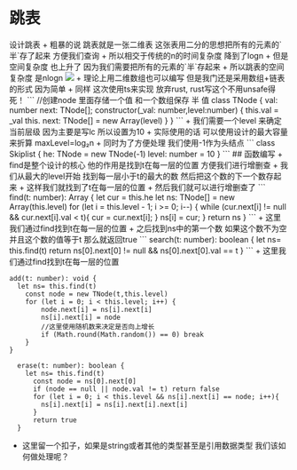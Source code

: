 
# 跳表
<Link href="https://leetcode.cn/problems/design-skiplist/" className="h2">设计跳表</Link>
+ 粗暴的说 跳表就是一张二维表 这张表用二分的思想把所有的元素的`半`存了起来 方便我们查询
+ 所以相交于传统的n的时间复杂度 降到了logn
+ 但是空间复杂度 也上升了 因为我们需要把所有的元素的`半`存起来
+ 所以跳表的空间复杂度 是nlogn
<Image src="/imgs/skipList.png" className='w-full'/>
+ 理论上用二维数组也可以编写 但是我门还是采用数组+链表的形式 因为简单
+ 同样 这次使用ts来实现 放弃rust, rust写这个<span className='bold'>不用unsafe得死！</span>
```
//创建node 里面存储一个值 和一个数组保存 半 值
class TNode {
  val: number
  next: TNode[];
  constructor(_val: number,level:number) {
      this.val = _val
      this. next: TNode[] = new Array<TNode>(level)
  } 
}
```
+ 我们需要一个level 来确定当前层级 因为主要是写lc 所以设置为10
+ 实际使用的话 可以使用设计的最大容量来折算 maxLevel=log₂n
+ 同时为了方便处理 我们使用-1作为头结点 
```
class Skiplist {
  he: TNode = new TNode(-1)
      level: number = 10
}
```
## 函数编写
+ find是整个设计的核心 他的作用是找到t在每一层的位置 方便我们进行增删查
+ 我们从最大的level开始 找到每一层小于t的最大的数 然后把这个数的下一个数存起来
+ 这样我们就找到了t在每一层的位置
+ 然后我们就可以进行增删查了
```
 find(t: number): Array<TNode> {
      let cur = this.he
      let ns: TNode[] = new Array<TNode>(this.level)
      for (let i = this.level - 1; i >= 0; i--) {
          while (cur.next[i] != null && cur.next[i].val < t){
            cur = cur.next[i];
          }
          ns[i] = cur;
      }
      return ns
  }
```
+ 这里我们通过find找到t在每一层的位置
+ 之后找到ns中的第一个数 如果这个数不为空 并且这个数的值等于t 那么就返回true
``` 
  search(t: number): boolean {
     let ns= this.find(t)
      return ns[0].next[0] != null && ns[0].next[0].val == t
  }
  ```
  + 这里我们通过find找到t在每一层的位置

  ```
  add(t: number): void {
    let ns= this.find(t)
      const node = new TNode(t,this.level)
      for (let i = 0; i < this.level; i++) {
          node.next[i] = ns[i].next[i]
          ns[i].next[i] = node
          //这里使用随机数来决定是否向上增长
          if (Math.round(Math.random()) == 0) break
      }
  }
```

```
  erase(t: number): boolean {
    let ns= this.find(t)
      const node = ns[0].next[0]
      if (node == null || node.val != t) return false
      for (let i = 0; i < this.level && ns[i].next[i] == node; i++){
        ns[i].next[i] = ns[i].next[i].next[i]
      }
      return true
  }
```
+ 这里留一个扣子，如果是string或者其他的类型甚至是引用数据类型 我们该如何做处理呢？
